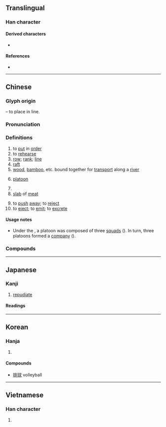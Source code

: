 {{character info/new}}
==Translingual==
{{stroke order|strokes=11}}

===Han character===
{{Han char|rn=64|rad=手|as=08|sn=11|four=51011|canj=QLMY|ids=⿰扌非}}

====Derived characters====
* {{l|mul|[[𠼕]], [[𠍣]], [[𠄽]], [[𡀪]], [[𫄐]], [[𫿟]], [[𮂤]]}}

====References====
* {{Han ref|kx=0437.130|dkj=12256|dj=0787.030|hdz=31895.030|uh=6392|ud=25490|bh=B1C6|bd=45510}}

----

==Chinese==
{{zh-forms|alt=𫸝-ancient form in bronze inscriptions,棑-“raft”,簰-“raft”}}

===Glyph origin===
{{Han etym}}
{{Han compound|手|alt1=扌|t1=hand|非|ls=psc|c1=s|c2=p}} – to place in line.

===Pronunciation===
{{zh-pron
|m=pái
|c=paai4
|h=pfs=phài
|md=bà̤
|mn=pâi
|mn-t=bai5/pai5
|mn-t_note=bai5 - literary; pai5 - vernacular
|w=3ba
|mc=y
|oc=y
|ma=y
|cat=v,n
}}

===Definitions===
{{zh-hanzi}}

# to [[put]] in [[order]]
# to [[rehearse]]
# [[row]]; [[rank]]; [[line]]
# [[raft]]
# [[wood]], [[bamboo]], etc. bound together for [[transport]] along a [[river]]
# {{lb|zh|military}} [[platoon]]
# {{zh-short|排球|[[volleyball]]}}
# [[slab]] of [[meat]]
#: {{zh-x|牛排|steak}}
# to [[push]] [[away]]; to [[reject]]
# to [[eject]]; to [[emit]]; to [[excrete]]

====Usage notes====
* {{sense|military}} Under the {{w|National Revolutionary Army}}, a platoon was composed of three [[squad]]s ({{zh-l|*班}}). In turn, three platoons formed a [[company]] ({{zh-l|*連}}).

===Compounds===
{{zh-der|排隊|排球:volleyball|排簫|排泄|冷式排版|叫二排局|大排場|劈排定對|吃排頭|力排眾議|怒濤排壑|彭排|安排|差排|冰排|匯流排|彩排|引繩排根|付排|大排行|作排|吃排落|大排長龍|做排場|充排場|並排|傍排|排行榜|排筏|捏怪排科|排門挨戶|排外|排外政策|排捏|排煙|排打|排沙簡金|牛小排|排氣|排列組合|排子車|排水量|排頭兒|排他性|排害|排長|排風機|排出作用|排頭|按資排輩|排律|排氣機|排扣|排宴|排山壓卵|排門|排放|排槍|排斥命題|排泄器官|排洪溢道|排備|排突|排筆|犯關排闥|排鋪|排難解憂|排印|排子|排遺|排軍|排列|排陣|排迮|排告|排賦|排奡|排版|排除|排尾|排房吏典|排山|排揎|排字|排擋|排牆倒|排句|排房|手排|排名|排便|排水作用|排空而至|排偶|排調|排水溝|打字排版|排卵|排蟻陣|排奡縱橫|排泥閥|整排|排衙|排山倒峽|排班|排除萬難|排洩|排闥|排愁破涕|排鬚|排擯|排比|排練|排澇|排擊|排山倒海|排灌|排場|排香草|排水管|挨排|發排|排檔|排灣族|牛排|排笮|排卵期|排戲|獨排眾議|排設|排局|排當|排遣|排家|排泄物|排演|排課|排兵布陣|排解|海灘排球|排尿|木排|排骨|排擠|排炮|排難解紛|旁排|排定|栽排|排鄰|排悶|排遍|排詆|排中律|排行|排水工程|排辦|排蹙|排水開墾|排日|排斥異己|排斥|排手|排危|自排|菲列牛排|電腦排版|鋪排|過排|竹排|觝排|籌排|編排|響排|降冪排列|開排|鋪排張揚|魚排|解難排憂|自動排檔|論資排輩|豬排|臭排場|排屋|減排|楓樹排}}

{{zh-cat|Elementary|Elementary}}

----

==Japanese==

===Kanji===
{{ja-kanji|grade=c|rs=手08}}

# [[repudiate]]

====Readings====
{{ja-readings
|goon=べ
|kanon=はい
|kun=おしひらく, つら-ねる
}}

----

==Korean==

===Hanja===
{{ko-hanja|hangeul=배|eumhun=|rv=bae|mr=pae|y=pay}}

# {{defn|lang=ko|sort=手08}}

====Compounds====
* [[排球]] volleyball

----

==Vietnamese==

===Han character===
{{vi-hantu|[[bài]], [[bai]], [[bày]], [[bời]], [[bay]], [[bầy]], [[vài]], [[vời]]|rs=手08}}

# {{defn|lang=vi|sort=手08}}